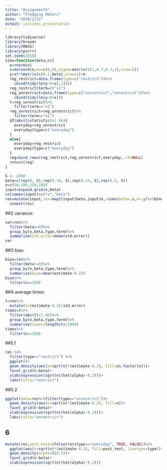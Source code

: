 ```yaml
---
title: "Assignment5"
author: "Fledging RUCers"
date: "2018/2/22"
output: ioslides_presentation
---
```



```r
library(tidyverse)
library(broom)
library(MASS)
library(purrr)
set.seed(2018)
simu=function(beta,n){
  e=rnorm(n)
  x=mvrnorm(n,mu=c(0,0),Sigma=matrix(c(1,0.7,0.7,1),nrow=2))
  y=x%*%matrix(c(0.2,beta),nrow=2)+e
  reg_restrict=data.frame(type=c("restrict"))%>%
    cbind(tidy(lm(y~0+x[,1])))
  reg_restrict$term=c("x1")
  reg_unrestrict=data.frame(type=c("unrestrict","unrestrict"))%>%
    cbind(tidy(lm(y~0+x)))
  t=reg_unrestrict%>%
    filter(term=="x2")
  reg_unrestrict=reg_unrestrict%>%
    filter(term=="x1")
  if(abs(t$statistic)>1.96){
    everyday=reg_unrestrict
    everyday$type=c("everyday")
  }
  else{
    everyday=reg_restrict
    everyday$type=c("everyday")
  }
  reg=bind_rows(reg_restrict,reg_unrestrict,everyday,.id=NULL)
  return(reg)
}

S <- 2000
beta=c(rep(0, S),rep(0.16, S),rep(0.24, S),rep(0.5, S))
n=c(50,100,150,200)
input=expand.grid(n,beta)
colnames(input)=c("n","beta")
res=mutate(input,res=map2(input$beta,input$n,~simu(beta=.x,n=.y)%>%bind_rows))%>%
  unnest(res)
```

##2
variance:
```r
var=res%>%
  filter(beta==0)%>%
  group_by(n,beta,type,term)%>%
  summarise(std.error=mean(std.error))
var
```

##3
bias:
```r
bias=res%>%
  filter(beta!=0)%>%
  group_by(n,beta,type,term)%>%
  summarise(bias=mean(estimate-0.2))
bias%>%
  filter(n==200)
```

##4
average times:
```r
t=res%>%
  mutate(t=(estimate-0.2)/std.error)
times=t%>%
  filter(abs(t)<1.96)%>%
  group_by(n,beta,type,term)%>%
  summarise(times=length(t)/2000)
times%>%
  filter(n==200)
```

##5.1
```r
res %>%
  filter(type=="restrict") %>%
  ggplot()+
  geom_density(aes(x=sqrt(n)*(estimate-0.2), fill=as.factor(n)))+
  facet_grid(n~beta)+
  xlab(expression(sqrt(n)(hat(alpha)-0.2)))+
  labs(title="restrict")
```

##5.2
```r
ggplot(data=res%>%filter(type=="unrestrict"))+
  geom_density(aes(x=sqrt(n)*(estimate-0.2), fill=n))+
  facet_grid(n~beta)+
  xlab(expression(sqrt(n)(hat(alpha)-0.2)))+
  labs(title="unrestrict")
```

## 6
```r
mutate(res,post_test=ifelse(res$type=="everyday", TRUE, FALSE))%>%
  ggplot(aes(x=sqrt(n)*(estimate-0.2), fill=post_test, linetype=type))+
  geom_density(alpha=I(0.5))+
  facet_grid(n~beta)+
  xlab(expression(sqrt(n)(hat(alpha)-0.2)))
```

